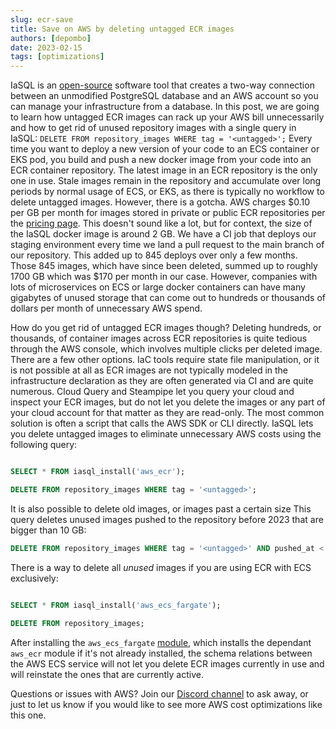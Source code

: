 ```yaml
---
slug: ecr-save
title: Save on AWS by deleting untagged ECR images
authors: [depombo]
date: 2023-02-15
tags: [optimizations]
---
```


IaSQL is an [open-source](https://github.com/iasql/iasql) software tool that creates a two-way connection between an unmodified PostgreSQL database and an AWS account so you can manage your infrastructure from a database. In this post, we are going to learn how untagged ECR images can rack up your AWS bill unnecessarily and how to get rid of unused repository images with a single query in IaSQL: `DELETE FROM repository_images WHERE tag = '<untagged>';` <!--truncate--> Every time you want to deploy a new version of your code to an ECS container or EKS pod, you build and push a new docker image from your code into an ECR container repository. The latest image in an ECR repository is the only one in use. Stale images remain in the repository and accumulate over long periods by normal usage of ECS, or EKS, as there is typically no workflow to delete untagged images. However, there is a gotcha. AWS charges $0.10 per GB per month for images stored in private or public ECR repositories per the [pricing page](https://aws.amazon.com/ecr/pricing/). This doesn't sound like a lot, but for context, the size of the IaSQL docker image is around 2 GB. We have a CI job that deploys our staging environment every time we land a pull request to the main branch of our repository. This added up to 845 deploys over only a few months. Those 845 images, which have since been deleted, summed up to roughly 1700 GB which was $170 per month in our case. However, companies with lots of microservices on ECS or large docker containers can have many gigabytes of unused storage that can come out to hundreds or thousands of dollars per month of unnecessary AWS spend.

How do you get rid of untagged ECR images though? Deleting hundreds, or thousands, of container images across ECR repositories is quite tedious through the AWS console, which involves multiple clicks per deleted image. There are a few other options. IaC tools require state file manipulation, or it is not possible at all as ECR images are not typically modeled in the infrastructure declaration as they are often generated via CI and are quite numerous. Cloud Query and Steampipe let you query your cloud and inspect your ECR images, but do not let you delete the images or any part of your cloud account for that matter as they are read-only. The most common solution is often a script that calls the AWS SDK or CLI directly. IaSQL lets you delete untagged images to eliminate unnecessary AWS costs using the following query:

```sql title="Delete untagged ECR images"

SELECT * FROM iasql_install('aws_ecr');

DELETE FROM repository_images WHERE tag = '<untagged>';
```

It is also possible to delete old images, or images past a certain size This query deletes unused images pushed to the repository before 2023 that are bigger than 10 GB:

```sql
DELETE FROM repository_images WHERE tag = '<untagged>' AND pushed_at < '2023-01-01' AND size_in_mb = 10000;
```

There is a way to delete all *unused* images if you are using ECR with ECS exclusively:

```sql title="Delete unused ECR images"

SELECT * FROM iasql_install('aws_ecs_fargate');

DELETE FROM repository_images;
```

After installing the `aws_ecs_fargate` [module](/docs/module), which installs the dependant `aws_ecr` module if it's not already installed, the schema relations between the AWS ECS service will not let you delete ECR images currently in use and will reinstate the ones that are currently active.

Questions or issues with AWS? Join our [Discord channel](https://discord.com/invite/machGGczea) to ask away, or just to let us know if you would like to see more AWS cost optimizations like this one.